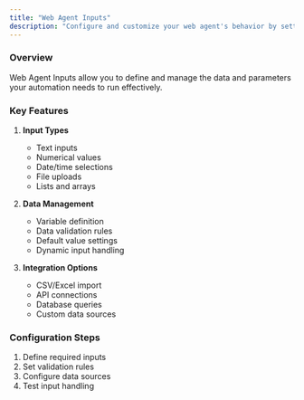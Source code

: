 ```yaml
---
title: "Web Agent Inputs"
description: "Configure and customize your web agent's behavior by setting up input parameters. Define variables, conditions, and data sources that your automation will use during execution."
---
```


### Overview

Web Agent Inputs allow you to define and manage the data and parameters your automation needs to run effectively.

### Key Features

1. **Input Types**
   - Text inputs
   - Numerical values
   - Date/time selections
   - File uploads
   - Lists and arrays

2. **Data Management**
   - Variable definition
   - Data validation rules
   - Default value settings
   - Dynamic input handling

3. **Integration Options**
   - CSV/Excel import
   - API connections
   - Database queries
   - Custom data sources

### Configuration Steps

1. Define required inputs
2. Set validation rules
3. Configure data sources
4. Test input handling 